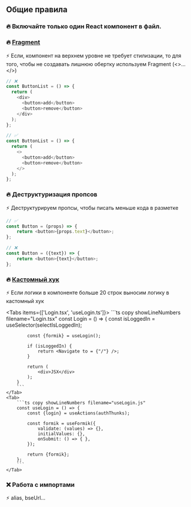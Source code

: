 ## Общие правила

### 🔥 Включайте только один React компонент в файл.


### 🔥 [Fragment](https://react.dev/reference/react/Fragment)
⚡ Если, компонент на верхнем уровне не требует стилизации, то для того, чтобы не создавать лишнюю обертку используем Fragment (<>...</>) 
```ts copy showLineNumbers {4,7,14,17}
// ❌ 
const ButtonList = () => {
  return (
    <div>
      <button>add</button>
      <button>remove</button>
    </div>
  );
};

// ✅
const ButtonList = () => {
  return (
	<>
	  <button>add</button>
	  <button>remove</button>
	</>
  );
};
```

### 🔥 Деструктуризация пропсов
⚡ Деструктурируем пропсы, чтобы писать меньше кода в разметке

```ts copy showLineNumbers
// ✅
const Button = (props) => {
	return <button>{props.text}</button>;
};

// ❌
const Button = ({text}) => {
	return <button>{text}</button>;
};
```


### 🔥 [Кастомный хук](https://react.dev/learn/reusing-logic-with-custom-hooks)
⚡ Если логики в компоненте больше 20 строк выносим логику в кастомный хук


<Tabs items={['Login.tsx', 'useLogin.ts']}>
    <Tab>
        ```ts copy showLineNumbers filename="Login.tsx"
        const Login = () => {
            const isLoggedIn = useSelector(selectIsLoggedIn);

            const {formik} = useLogin();

            if (isLoggedIn) {
                return <Navigate to = {"/"} />;
            }

            return (
                <div>JSX</div>
            );
        }
        ```
    </Tab>
    <Tab>
        ```ts copy showLineNumbers filename="useLogin.js"
        const useLogin = () => {
            const {login} = useActions(authThunks);

            const formik = useFormik({
                validate: (values) => {},
                initialValues: {},
                onSubmit: () => { },
            });

            return {formik};
        };
        ```
    </Tab>
</Tabs>


### ❌ Работа с импортами
⚡ alias, bseUrl...
